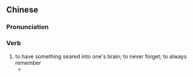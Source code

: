 {{also|紧记}}
==Chinese==
{{zh-forms|s=紧记}}

===Pronunciation===
{{zh-pron
|m=jǐnjì
|c=gan2 gei3
|cat=v
}}

===Verb===
{{zh-verb}}

# to have something seared into one's brain; to never forget; to always remember
#* {{zh-x|難忘 妳 對 我 那 種 體貼入微　時時刻刻 腦海 中 都 緊記|I can't forget that attention you gave me; it's still '''stuck fast in my mind''' all the time|C-LIT|ref={{w2|zh|許冠傑}}, {{lang|zh|難忘你}}}}